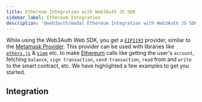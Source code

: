 ```yaml
---
title: Ethereum Integration with Web3Auth JS SDK
sidebar_label: Ethereum Integration
description: '@web3auth/modal Ethereum Integration with Web3Auth JS SDK | Embedded Wallets'
---
```



While using the Web3Auth Web SDK, you get a [`EIP1193`](https://eips.ethereum.org/EIPS/eip-1193) provider, similar to the [Metamask Provider](https://docs.metamask.io/guide/ethereum-provider.html). This provider can be used with libraries like [`ethers.js`](https://docs.ethers.io/v5/getting-started/) & [`viem`](https://viem.sh/) etc. to make [Ethereum](https://ethereum.org) calls like getting the user's `account`, fetching `balance`, `sign transaction`, `send transaction`, `read` from and `write` to the smart contract, etc. We have highlighted a few examples to get you started.

## Integration

<EthereumIntegration />
